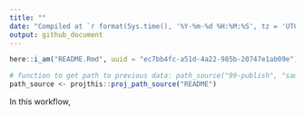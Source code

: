 ```yaml
---
title: ""
date: "Compiled at `r format(Sys.time(), '%Y-%m-%d %H:%M:%S', tz = 'UTC')` UTC"
output: github_document
---
```


```r
here::i_am("README.Rmd", uuid = "ec7bb4fc-a51d-4a22-985b-20747e1ab09e")

# function to get path to previous data: path_source("99-publish", "sample.csv")
path_source <- projthis::proj_path_source("README")
```

In this workflow, 

